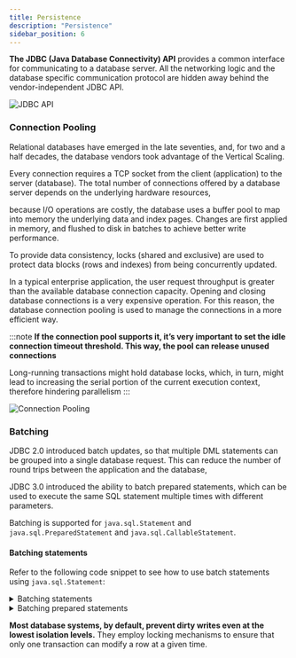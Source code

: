 ```yaml
---
title: Persistence
description: "Persistence"
sidebar_position: 6
---
```


**The JDBC (Java Database Connectivity) API** provides a common interface for communicating to a database server.
All the networking logic and the database specific communication protocol are hidden away behind
the vendor-independent JDBC API.

![JDBC API](./img/jdbc-api.png)



### Connection Pooling
Relational databases have emerged in the late seventies, and, for two and a half decades,
the database vendors took advantage of the Vertical Scaling.

Every connection requires a TCP socket from the client (application) to the server (database).
The total number of connections offered by a database server depends on the underlying hardware resources, 

because I/O operations are costly, the database uses a buffer pool to map into memory
the underlying data and index pages.
Changes are first applied in memory, and flushed to disk in batches to achieve better write performance.

To provide data consistency, locks (shared and exclusive) are used to protect data 
blocks (rows and indexes) from being concurrently updated.


In a typical enterprise application, the user request throughput is greater than the available database
connection capacity. Opening and closing database connections is a very expensive operation.
For this reason, the database connection pooling is used to manage the connections in a more efficient way.

:::note
**If the connection pool supports it, it’s very important to set the idle connection timeout threshold.
This way, the pool can release unused connections**

Long-running transactions might hold database locks, which, in turn, 
might lead to increasing the serial portion of the current execution context,
therefore hindering parallelism
:::

![Connection Pooling](./img/datasource.svg)

### Batching
JDBC 2.0 introduced batch updates, so that multiple DML statements can be grouped into a single database request.
This can reduce the number of round trips between the application and the database,

JDBC 3.0 introduced the ability to batch prepared statements, which can be used to execute the same SQL statement multiple times with different parameters.

Batching is supported for `java.sql.Statement` and `java.sql.PreparedStatement` and `java.sql.CallableStatement`.

#### Batching statements
Refer to the following code snippet to see how to use batch statements using `java.sql.Statement`:

<details>
    <summary>Batching statements</summary>

    ```java
    try (Connection connection = dataSource.getConnection();
         Statement statement = connection.createStatement()) {
        statement.addBatch("INSERT INTO employee (id, name) VALUES (1, 'John')");
        statement.addBatch("INSERT INTO employee (id, name) VALUES (2, 'Jane')");
        statement.addBatch("INSERT INTO employee (id, name) VALUES (3, 'Doe')");

        # The numbers of database rows affected by statement is included in the return value of the method.
        int [] updateCounts = statement.executeBatch();
        System.out.println(Arrays.toString(updateCounts));
    }
    ```
</details>

<details>
<summary>Batching prepared statements</summary>
```java
try (Connection connection = dataSource.getConnection();
     PreparedStatement preparedStatement = connection.prepareStatement("INSERT INTO employee (id, name) VALUES (?, ?)")) {
    preparedStatement.setInt(1, 1);
    preparedStatement.setString(2, "John");
    preparedStatement.addBatch();

    preparedStatement.setInt(1, 2);
    preparedStatement.setString(2, "Jane");
    preparedStatement.addBatch();

    preparedStatement.setInt(1, 3);
    preparedStatement.setString(2, "Doe");
    preparedStatement.addBatch();

    int [] updateCounts = preparedStatement.executeBatch();
    System.out.println(Arrays.toString(updateCounts));
}
```
</details>

For dynamic statements, PreparedStatement provides better performance (when enabling batching)
and stronger security guarantees. Most ORM tools use prepared statements, 
and since entities are inserted/update/deleted individually, they can take advantage of batching.

:::tip
As a rule of thumb you should always measure the performance improvement for various batch
sizes. In practice, a relatively low value (between 10 and 30) is usually a good choice
:::

---
### Caching

Caching is a technique used to store frequently accessed data in memory, so that it can be retrieved faster.
Caching is a crucial aspect of optimizing the performance of the persistence layer in applications. 

In database systems, caching can be done at different levels:
- **Statement Caching**: Database systems often incur overhead in parsing and generating execution plans for SQL statements. Statement caching allows reuse of these plans for subsequent executions of the same statement, leading to substantial performance gains, particularly for frequently executed queries in high-throughput OLTP systems.
- **Server-Side Statement Caching**: Database vendors provide execution plan caches where the statement string is hashed and used as a key to retrieve cached plans. Using parameterized queries (e.g., PreparedStatements) instead of dynamic SQL statements is crucial for effective server-side statement caching.
- **Client-Side Statement** Caching: JDBC drivers can cache statement objects, reducing client-side processing time and resource consumption. The goal is to minimize transaction response time by reusing already-constructed statements and their associated metadata.

The SQL statement is parsed and compiled for each execution, which can lead to performance degradation.

`SQLString` becomes the cache key, so the same SQL statement is compiled only once.
*PreparedStatement(s)* and *CallableStatement(s)* have a better chance of getting reused

:::note
The shorter the query processing time, the quicker the row-level locks are
released, and the more scalable the data access layer becomes.
It is important for **scalability** to minimize the time spent in the database.
:::

There are two ways to limit the number of rows returned by a query:
- **Limiting**: The application retrieves a fixed number of rows from the result set in query. e.g. `LIMIT` in MySQL, `ROWNUM` in Oracle, `FETCH FIRST` in DB2.
- **Max Row count**: Configuiring the database to limit the number of rows returned by a query.

---

:::tip
The auto-sharding topology is similar to the Multi-Master replication architecture as it can increase
throughput by distributing incoming load to multiple machines. While in a Multi-Master replicated
environment every node stores the whole database, the auto-sharding cluster distributes data so
that each shard is only a subset of the whole database.
:::


--- 

<details>
<summary>Dirty Write</summary>

A **dirty write** occurs when two concurrent transactions are allowed to modify the same row simultaneously, leading to data integrity issues. In essence, one transaction overwrites the uncommitted changes of another, resulting in a **lost update**.

Here's a scenario illustrating a dirty write:

Imagine a banking system where two transactions are trying to update an account balance simultaneously:
Transaction 1: Transfer $100 to the account
Transaction 2: Deduct $50 from the account
Initial balance: $1000

Sequence of events:
- Transaction 1 reads balance: $1000
- Transaction 1 calculates new balance: $1100
- Transaction 2 reads balance: $1000
- Transaction 2 calculates new balance: $950
- Transaction 2 writes new balance: $950
- Transaction 1 writes new balance: $1100
- Both transactions commit

Final balance: $1100

```mermaid
sequenceDiagram
    participant T1 as Transaction 1 #ff9999
    participant DB as Database #99ff99
    participant T2 as Transaction 2 #9999ff

    T1->>DB: Read balance ($1000)
    T1->>T1: Calculate new balance ($1100)
    T2->>DB: Read balance ($1000)
    T2->>T2: Calculate new balance ($950)
    T2->>DB: Write balance ($950)
    T1->>DB: Write balance ($1100)
    Note over DB: Final balance: $1100 (Incorrect)
    T2->>DB: Commit
    T1->>DB: Commit
```

In this scenario, Transaction 1's write has overwritten Transaction 2's change, resulting in a dirty write. The final balance of $1100 is incorrect, as it doesn't reflect the $50 deduction6.

**The result is a lost update.**  The system has lost the $50 deduction made by Transaction 2, leading to data inconsistency and potential financial discrepancies.

</details>



**Most database systems, by default, prevent dirty writes even at the lowest isolation levels.** They employ locking mechanisms to ensure that only one transaction can modify a row at a given time. 
